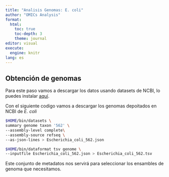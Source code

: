 ```yaml
---
title: "Analisis Genomas: E. coli"
author: "OMICs Analysis"
format: 
  html:
    toc: true
    toc-depth: 3
    theme: journal
editor: visual
execute:
  engine: knitr
lang: es
---
```


## Obtención de genomas

Para este paso vamos a descargar los datos usando datasets de NCBI, lo puedes instalar [aquí](https://github.com/ncbi/datasets).

Con el siguiente codigo vamos a descargar los genomas depoitados en NCBI de *E. coli*

```bash

$HOME/bin/datasets \
summary genome taxon '562' \
--assembly-level complete\
--assembly-source refseq \
--as-json-lines > Escherichia_coli_562.json
```

```bash
$HOME/bin/dataformat tsv genome \
--inputfile Escherichia_coli_562.json > Escherichia_coli_562.tsv
```

Este conjunto de metadatos nos servirá para seleccionar los ensambles de genoma que necesitamos.
